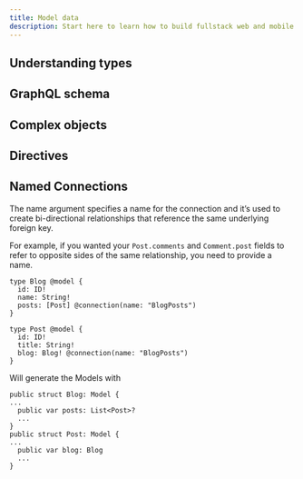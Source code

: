 ```yaml
---
title: Model data
description: Start here to learn how to build fullstack web and mobile apps with Amplify
---
```



## Understanding types

## GraphQL schema

## Complex objects

## Directives

## Named Connections

The name argument specifies a name for the connection and it’s used to create bi-directional relationships that reference the same underlying foreign key.

For example, if you wanted your `Post.comments` and `Comment.post` fields to refer to opposite sides of the same relationship, you need to provide a name.

```
type Blog @model {
  id: ID!
  name: String!
  posts: [Post] @connection(name: "BlogPosts")
}

type Post @model {
  id: ID!
  title: String!
  blog: Blog! @connection(name: "BlogPosts")
}
```
Will generate the Models with 
```
public struct Blog: Model {
...
  public var posts: List<Post>?
  ...
}
public struct Post: Model {
...
  public var blog: Blog
  ...
}
```